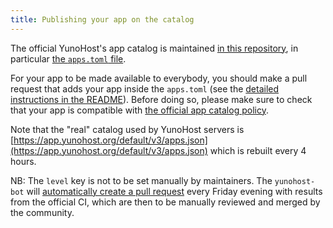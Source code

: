 ```yaml
---
title: Publishing your app on the catalog
---
```


The official YunoHost's app catalog is maintained [in this repository](https://github.com/YunoHost/apps/),
in particular [the `apps.toml` file](https://github.com/YunoHost/apps/blob/master/apps.toml).

For your app to be made available to everybody, you should make a pull request that adds your app inside the `apps.toml`
(see the [detailed instructions in the README](https://github.com/YunoHost/apps/#how-to-add-your-app-to-the-application-catalog)).
Before doing so, please make sure to check that your app is compatible with [the official app catalog policy](/contribute/apps/policy).

Note that the "real" catalog used by YunoHost servers is [https://app.yunohost.org/default/v3/apps.json](https://app.yunohost.org/default/v3/apps.json) which is rebuilt every 4 hours.

NB: The `level` key is not to be set manually by maintainers. The `yunohost-bot` will [automatically create a pull request](https://github.com/YunoHost/apps/blob/master/tools/update_app_levels/update_app_levels.py) every Friday evening with results from the official CI, which are then to be manually reviewed and merged by the community.
